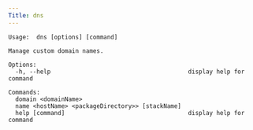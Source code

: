 ```yaml
---
Title: dns
---
```


```shell
Usage:  dns [options] [command]

Manage custom domain names.

Options:
  -h, --help                                       display help for command

Commands:
  domain <domainName>
  name <hostName> <packageDirectory>> [stackName]
  help [command]                                   display help for command

```
